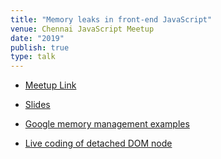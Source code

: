 ```yaml
---
title: "Memory leaks in front-end JavaScript"
venue: Chennai JavaScript Meetup
date: "2019"
publish: true
type: talk
---
```



- [Meetup Link](https://www.meetup.com/meetup-group-zZPQtwTs/events/264543677/)

- [Slides](https://varundey.me/talk/Chennai%20JS%20Sep'19)

- [Google memory management examples](https://developer.chrome.com/devtools/docs/demos/memory)

- [Live coding of detached DOM node](https://github.com/varundey/talks/tree/master/Chennai%20JS%20Sep'19/memleak)
